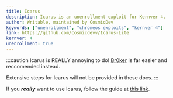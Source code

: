 ```yaml
---
title: Icarus
description: Icarus is an unenrollment exploit for Kernver 4.
author: Writable, maintained by CosmicDev
keywords: ["unenrollment", "chromeos exploits", "kernver 4"]
link: https://github.com/cosmicdevv/Icarus-Lite
kernver: 4
unenrollment: true
---
```



<PageHeader title={frontmatter.title} description={frontmatter.description} author={frontmatter.author} link={frontmatter.link} kernver={frontmatter.kernver} nolower={frontmatter.nolower} />

:::caution
Icarus is REALLY annoying to do! [Br0ker](/kajigs/br0ker) is far easier and reccomended instead.

Extensive steps for Icarus will not be provided in these docs.
:::

If you ***really*** want to use Icarus, follow the guide at [this link](https://github.com/cosmicdevv/Icarus-Lite?tab=readme-ov-file#usage-instructions).
